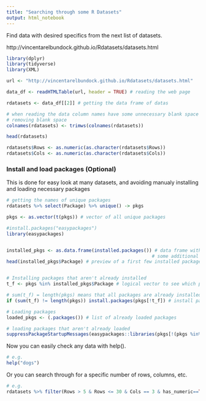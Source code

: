 ---
title: "Searching through some R Datasets"
output: html_notebook
---

Find data with desired specifics from the next list of datasets. 

http://vincentarelbundock.github.io/Rdatasets/datasets.html

```{r}
library(dplyr)
library(tidyverse)
library(XML)

url <- "http://vincentarelbundock.github.io/Rdatasets/datasets.html"

data_df <- readHTMLTable(url, header = TRUE) # reading the web page

rdatasets <- data_df[[2]] # getting the data frame of datas 

# when reading the data column names have some unnecessary blank space 
# removing blank space
colnames(rdatasets) <- trimws(colnames(rdatasets))

head(rdatasets)
```


```{r}
rdatasets$Rows <- as.numeric(as.character(rdatasets$Rows))
rdatasets$Cols <- as.numeric(as.character(rdatasets$Cols))
```

### Install and load packages (Optional)

This is done for easy look at many datasets, and avoiding manualy installing and loading necessary packages

```{r}
# getting the names of unique packages
rdatasets %>% select(Package) %>% unique() -> pkgs

pkgs <- as.vector(t(pkgs)) # vector of all unique packages 

#install.packages("easypackages")
library(easypackages)


installed_pkgs <- as.data.frame(installed.packages()) # data frame with all installed packages and 
                                                     # some additional information about packages 
head(installed_pkgs$Package) # preview of a first few installed packages' names


# Installing packages that aren't already installed 
t_f <- pkgs %in% installed_pkgs$Package # logical vector to see which packages are already installed

# sum(t_f) = length(pkgs) means that all packages are already installed
if (sum(t_f) != length(pkgs)) install.packages(pkgs[!t_f]) # install packages that aren't already installed

# Loading packages
loaded_pkgs <- (.packages()) # list of already loaded packages

# loading packages that aren't already loaded 
suppressPackageStartupMessages(easypackages::libraries(pkgs[!(pkgs %in% loaded_pkgs)]))   # TRY SUPRESMESSAGES
```

Now you can easily check any data with help().

```{r}
# e.g.
help("dogs")
```

Or you can search through for a specific number of rows, columns, etc.

```{r}
# e.g. 
rdatasets %>% filter(Rows > 5 & Rows <= 30 & Cols == 3 & has_numeric==TRUE) %>% arrange(desc(Rows))
```



